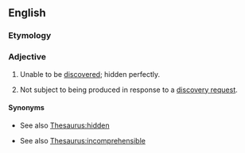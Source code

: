 ==English==

===Etymology===
{{prefix|en|un|discoverable}}

===Adjective===
{{en-adj}}

# Unable to be [[discover]]ed; hidden perfectly.
# {{lb|en|legal}} Not subject to being produced in response to a [[discovery request]].

====Synonyms====
* {{sense|unable to be discovered}} See also [[Thesaurus:hidden]]
* {{sense|hence, of knowledge}} See also [[Thesaurus:incomprehensible]]